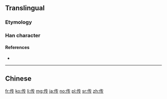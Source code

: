 {{also|傳}}
==Translingual==
{{Han simplified forms|傳|伝|传}}

===Etymology===
{{Han simp|傳|f=專|t=专}}

===Han character===
{{Han char|rn=9|rad=人|as=04|sn=6|four=|canj=OQNI|ids=⿰亻专}}

====References====
* {{Han ref|kx=0096.121|hdz=10117.170|uh=4F20|ud=20256}}

----

==Chinese==
{{zh-see|傳}}

[[fr:传]]
[[ko:传]]
[[li:传]]
[[mg:传]]
[[ja:传]]
[[no:传]]
[[pl:传]]
[[sr:传]]
[[zh:传]]